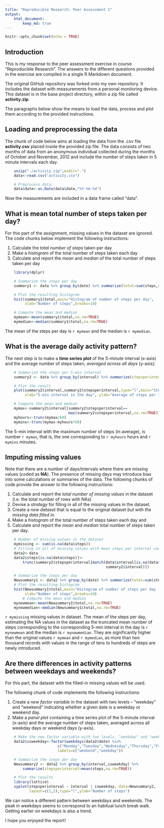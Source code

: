 ```yaml
---
title: "Reproducible Research: Peer Assessment 1"
output:
    html_document:
        keep_md: true
---
```


```r
knitr::opts_chunk$set(echo = TRUE)
```

## Introduction

This is my response to the peer assessment exercise in course "Reproducible Research". The answers to the different questions provided in the exercise are compiled in a single R Markdown document.

The original GitHub repository was forked onto my own repository. It includes the dataset with measurements from a personal monitoring device. This dataset is in the base project directory, within a zip file called **activity.zip**.

The paragraphs below show the means to load the data, process and plot them according to the provided instructions.

## Loading and preprocessing the data

The chunk of code below aims at loading the data from the .csv file **activity.csv** placed inside the provided zip file. The data consists of two months of data from an anonymous individual collected during the months of October and November, 2012 and include the number of steps taken in 5 minute intervals each day.

```r
    unzip("./activity.zip",exdir=".")
    data<-read.csv("activity.csv")

    # Preprocess data:
    data$date<-as.Date(data$date,"%Y-%m-%d")    

```

Now the measurements are included in a data frame called "data". 

## What is mean total number of steps taken per day?

For this part of the assignment, missing values in the dataset are ignored. The code chunks below implement the following instructions:

1. Calculate the *total number of steps* taken per day
2. Make a *histogram* of the total number of steps taken each day
3. Calculate and report the *mean* and *median* of the total number of steps taken per day

```r
    library(dplyr)

    # Summarize the steps per day
    summary1 <- data %>% group_by(date) %>% summarize(total=sum(steps,na.rm=TRUE))

    # Plot the resulting histogram
    hist(summary1$total,main="Histogram of number of steps per day",
         xlab="Number of steps",breaks=10)

    # Compute the mean and median
    mymean<-mean(summary1$total,na.rm=TRUE)
    mymedian<-median(summary1$total,na.rm=TRUE)
```

The mean of the steps per day is `r mymean` and the median is `r mymedian`.

## What is the average daily activity pattern?

The next step is to make a **time series plot** of the 5-minute interval (x-axis) and the average number of steps taken, *averaged across all days* (y-axis):

```r
    # Summarize the steps per 5-min interval
    summary2 <- data %>% group_by(interval) %>% summarize(stepsperinterval=mean(steps,na.rm=TRUE))

    # Plot the result
    plot(summary2$interval,summary2$stepsperinterval,type="l",main="Step pattern",
         xlab="5-min interval in the day", ylab="Average of steps per interval")

    # Compute the mean and median
    mymax<-summary2$interval[summary2$stepsperinterval==
                             max(summary2$stepsperinterval,na.rm=TRUE)]
    myhours<-trunc(mymax/60)
    mymins<-trunc(mymax-myhours*60)
```

The 5-min interval with the maximum number of steps (in average), is number `r mymax`, that is, the one corresponding to `r myhours` hours and `r mymins` minutes.

## Imputing missing values

Note that there are a number of days/intervals where there are missing values (coded as **NA**). The presence of missing days may introduce bias into some calculations or summaries of the data. The following chunks of code provide the answer to the following instructions:

1. Calculate and report the *total number of missing values* in the dataset (i.e. the total number of rows with NAs)
2. Devise a *strategy* for filling in all of the missing values in the dataset.
3. Create a *new dataset* that is equal to the original dataset *but with the missing data filled in*.
4. Make a *histogram* of the total number of steps taken each day and
5. Calculate and report the *mean* and *median* total number of steps taken per day.

```r
    # Number of missing values in the dataset
    mymissing <- sum(is.na(data$steps))
    # Filling in all of missing values with mean steps per interval computed before.
    data2<-data
    data2$steps[is.na(data$steps)]<-
        trunc(summary2$stepsperinterval[match(data$interval[is.na(data$steps)],
                                              summary2$interval)])

    # Summarize the steps per day
    Newsummary1 <- data2 %>% group_by(date) %>% summarize(total=sum(steps,na.rm=TRUE))
    # Plot the resulting histogram
    hist(Newsummary1$total,main="Histogram of number of steps per day (NA values=estimated)",
         xlab="Number of steps",breaks=10)
        # Compute the mean and median
    mynewmean<-mean(Newsummary1$total,na.rm=TRUE)
    mynewmedian<-median(Newsummary1$total,na.rm=TRUE)

```

`r mymissing` missing values in dataset. The mean of the steps per day, estimating the NA values in the dataset as the truncated mean number of steps corresponding to the corresponding 5-min interval in the day is `r mynewmean` and the median is `r mynewmedian`. They are significantly higher than the original values `r mymean` and `r mymedian`, as more than two thousand records with values in the range of tens to hundreds of steps are newly introduced. 

## Are there differences in activity patterns between weekdays and weekends?

For this part, the dataset with the filled-in missing values will be used.

The following chunk of code implements the following instructions:

1. Create a *new factor variable* in the dataset with two levels – “weekday” and “weekend” indicating whether a given date is a weekday or weekend day.
2. Make a *panel plot* containing a time series plot of the 5-minute interval (x-axis) and the average number of steps taken, averaged across all weekday days or weekend days (y-axis). 

```r
    # Make the new factor variable with two levels, "weekday" and "weekend"
    data2$isweekday<-factor(weekdays(data2$date) %in%
                        c("Monday","Tuesday","Wednesday","Thursday","Friday"),
                        labels=c("weekend","weekday"))

    # Summarize the steps per day
    Newsummary2 <- data2 %>% group_by(interval,isweekday) %>%
        summarize(stepsperinterval=mean(steps,na.rm=TRUE))

    # Plot the results
    library(lattice)
    xyplot(stepsperinterval ~ interval | isweekday, data=Newsummary2,
           layout=c(1,2),type="l",ylab="Number of steps")
```

We can notice a different pattern between weekdays and weekends. The peak in weekdays seems to correspond to an habitual lunch break walk. Getting earlier on weekdays is also a trend.

I hope you enjoyed the report!